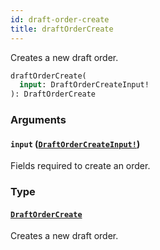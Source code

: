 ```yaml
---
id: draft-order-create
title: draftOrderCreate
---
```


Creates a new draft order.

```graphql
draftOrderCreate(
  input: DraftOrderCreateInput!
): DraftOrderCreate

```

### Arguments

#### `input` ([`DraftOrderCreateInput!`](/api-reference/inputs/draft-order-create-input.mdx))

Fields required to create an order.

### Type

#### [`DraftOrderCreate`](/api-reference/objects/draft-order-create.mdx)

Creates a new draft order.
